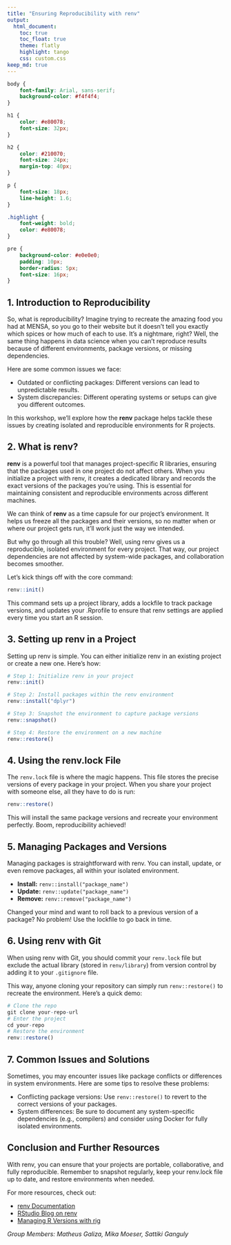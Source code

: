 ```yaml
---
title: "Ensuring Reproducibility with renv"
output:
  html_document:
    toc: true
    toc_float: true
    theme: flatly
    highlight: tango
    css: custom.css
keep_md: true
---
```


```css
body {
    font-family: Arial, sans-serif;
    background-color: #f4f4f4;
}

h1 {
    color: #e80078;
    font-size: 32px;
}

h2 {
    color: #210070;
    font-size: 24px;
    margin-top: 40px;
}

p {
    font-size: 18px;
    line-height: 1.6;
}

.highlight {
    font-weight: bold;
    color: #e80078;
}

pre {
    background-color: #e0e0e0;
    padding: 10px;
    border-radius: 5px;
    font-size: 16px;
}
```

## 1. Introduction to Reproducibility

So, what is reproducibility? Imagine trying to recreate the amazing food you had at MENSA, so you go to their website but it doesn't tell you exactly which spices or how much of each to use. It's a nightmare, right? Well, the same thing happens in data science when you can't reproduce results because of different environments, package versions, or missing dependencies.

Here are some common issues we face:

- <span class="highlight">Outdated or conflicting packages:</span> Different versions can lead to unpredictable results.
- <span class="highlight">System discrepancies:</span> Different operating systems or setups can give you different outcomes.

In this workshop, we'll explore how the **renv** package helps tackle these issues by creating isolated and reproducible environments for R projects.

## 2. What is renv?

**renv** is a powerful tool that manages project-specific R libraries, ensuring that the packages used in one project do not affect others. When you initialize a project with renv, it creates a dedicated library and records the exact versions of the packages you're using. This is essential for maintaining consistent and reproducible environments across different machines.

We can think of **renv** as a time capsule for our project's environment. It helps us freeze all the packages and their versions, so no matter when or where our project gets run, it'll work just the way we intended.

But why go through all this trouble? Well, using renv gives us a reproducible, isolated environment for every project. That way, our project dependencies are not affected by system-wide packages, and collaboration becomes smoother.

Let's kick things off with the core command:
  
  ```r
renv::init()
```

This command sets up a project library, adds a lockfile to track package versions, and updates your .Rprofile to ensure that renv settings are applied every time you start an R session.

## 3. Setting up renv in a Project

Setting up renv is simple. You can either initialize renv in an existing project or create a new one. Here's how:

```r
# Step 1: Initialize renv in your project
renv::init()

# Step 2: Install packages within the renv environment
renv::install("dplyr")

# Step 3: Snapshot the environment to capture package versions
renv::snapshot()

# Step 4: Restore the environment on a new machine
renv::restore()
```

## 4. Using the renv.lock File

The `renv.lock` file is where the magic happens. This file stores the precise versions of every package in your project. When you share your project with someone else, all they have to do is run:

```r
renv::restore()
```

This will install the same package versions and recreate your environment perfectly. Boom, reproducibility achieved!

## 5. Managing Packages and Versions

Managing packages is straightforward with renv. You can install, update, or even remove packages, all within your isolated environment.

- **Install:** `renv::install("package_name")`
- **Update:** `renv::update("package_name")`
- **Remove:** `renv::remove("package_name")`

Changed your mind and want to roll back to a previous version of a package? No problem! Use the lockfile to go back in time.

## 6. Using renv with Git

When using renv with Git, you should commit your `renv.lock` file but exclude the actual library (stored in `renv/library`) from version control by adding it to your `.gitignore` file.

This way, anyone cloning your repository can simply run `renv::restore()` to recreate the environment. Here's a quick demo:
  
  ```r
# Clone the repo
git clone your-repo-url
# Enter the project
cd your-repo
# Restore the environment
renv::restore()
```

## 7. Common Issues and Solutions

Sometimes, you may encounter issues like package conflicts or differences in system environments. Here are some tips to resolve these problems:
  
  - <span class="highlight">Conflicting package versions:</span> Use `renv::restore()` to revert to the correct versions of your packages.
- <span class="highlight">System differences:</span> Be sure to document any system-specific dependencies (e.g., compilers) and consider using Docker for fully isolated environments.

## Conclusion and Further Resources

With renv, you can ensure that your projects are portable, collaborative, and fully reproducible. Remember to snapshot regularly, keep your renv.lock file up to date, and restore environments when needed.

For more resources, check out:
  
  - [renv Documentation](https://rstudio.github.io/renv/)
- [RStudio Blog on renv](https://cran.r-project.org/web/packages/renv/vignettes/renv.html)
- [Managing R Versions with rig](https://github.com/r-lib/rig)

*Group Members: Matheus Galiza, Mika Moeser, Sattiki Ganguly*
